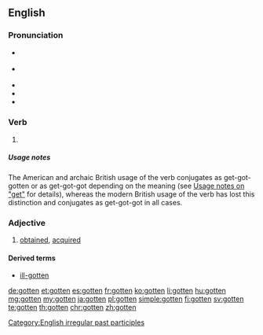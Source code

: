 ==English==

===Pronunciation===
* {{a|RP}} {{IPA|/ˈɡɒtn̩/|lang=en}}
* {{a|GenAm}} {{IPA|/ˈɡɑtn̩/|lang=en}}
* {{audio|en-us-gotten.ogg|Audio (US)|lang=en}}
* {{rhymes|ɒtən|lang=en}}
* {{hyphenation|got|ten|lang=en}}

===Verb===
{{head|en}}

# {{context|now mostly|North America|Irish|Northern British|lang=en}} {{past participle of|get|lang=en}}

=====Usage notes=====
The American and archaic British usage of the verb conjugates as get-got-gotten or as get-got-got depending on the meaning (see [[get#Usage notes|Usage notes on "get"]] for details), whereas the modern British usage of the verb has lost this distinction and conjugates as get-got-got in all cases.

===Adjective===
{{en-adj|-}}

# {{context|mostly in combination|lang=en}} [[obtained]], [[acquired]]

====Derived terms====
* [[ill-gotten]]

[[Category:English irregular past participles]]

[[de:gotten]]
[[et:gotten]]
[[es:gotten]]
[[fr:gotten]]
[[ko:gotten]]
[[li:gotten]]
[[hu:gotten]]
[[mg:gotten]]
[[my:gotten]]
[[ja:gotten]]
[[pl:gotten]]
[[simple:gotten]]
[[fi:gotten]]
[[sv:gotten]]
[[te:gotten]]
[[th:gotten]]
[[chr:gotten]]
[[zh:gotten]]